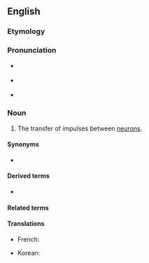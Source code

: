 ==English==

===Etymology===
{{prefix|en|neuro|transmission}}

===Pronunciation===
* {{a|GA}} {{IPA|en|/ˌnʊɹoʊtɹænzˈmɪʃən/|/ˌnɝoʊtɹænzˈmɪʃən/}}
* {{a|RP}} {{IPA|en|/ˌnjʊəɹəʊtɹænzˈmɪʃən/|/ˌnjɔːɹəʊtɹænzˈmɪʃən/}}
* {{rhymes|en|ɪʃən}}

===Noun===
{{en-noun}}
{{wikipedia}}

# {{lb|en|neurology}} The transfer of impulses between [[neuron]]s.

====Synonyms====
* {{l|en|synaptic transmission}}

====Derived terms====
* {{l|en|neurotransmissional}}

====Related terms====
{{rel2|en
|neurotransmitter
|neurotransmissive
}}

====Translations====
{{trans-top|transfer of impulses between neurons}}
* French: {{t+|fr|neurotransmission}}
{{trans-mid}}
* Korean: {{t|ko|신경전달}}
{{trans-bottom}}